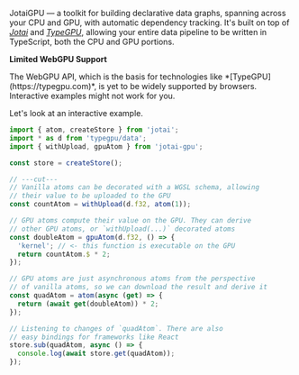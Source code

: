 
<span className="text-white">JotaiGPU</span> — a toolkit for building declarative data graphs, spanning across your CPU and GPU, with automatic
dependency tracking. It's built on top of *[Jotai](https://jotai.org)* and *[TypeGPU](https://typegpu.com)*, allowing
your entire data pipeline to be written in TypeScript, both the CPU and GPU portions.

<aside className='px-5 py-0.5 my-6 bg-accent-900'>
<p className='flex items-center gap-2'><CautionIcon /><strong>Limited WebGPU Support</strong></p>
The WebGPU API, which is the basis for technologies like *[TypeGPU](https://typegpu.com)*, is yet to be widely supported by browsers.
Interactive examples might not work for you.
</aside>

Let's look at an interactive example.

```ts twoslash
import { atom, createStore } from 'jotai';
import * as d from 'typegpu/data';
import { withUpload, gpuAtom } from 'jotai-gpu';

const store = createStore();

// ---cut---
// Vanilla atoms can be decorated with a WGSL schema, allowing
// their value to be uploaded to the GPU
const countAtom = withUpload(d.f32, atom(1));

// GPU atoms compute their value on the GPU. They can derive
// other GPU atoms, or `withUpload(...)` decorated atoms
const doubleAtom = gpuAtom(d.f32, () => {
  'kernel'; // <- this function is executable on the GPU
  return countAtom.$ * 2;
});

// GPU atoms are just asynchronous atoms from the perspective
// of vanilla atoms, so we can download the result and derive it
const quadAtom = atom(async (get) => {
  return (await get(doubleAtom)) * 2;
});

// Listening to changes of `quadAtom`. There are also
// easy bindings for frameworks like React
store.sub(quadAtom, async () => {
  console.log(await store.get(quadAtom));
});
```